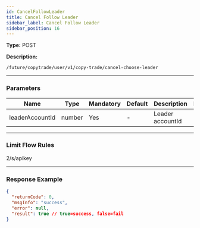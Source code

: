 ```yaml
---
id: CancelFollowLeader
title: Cancel Follow Leader
sidebar_label: Cancel Follow Leader
sidebar_position: 16
---
```


**Type:** POST

**Description:**

`/future/copytrade/user/v1/copy-trade/cancel-choose-leader`

---

### Parameters

| Name            | Type   | Mandatory | Default | Description      | Ranges |
| --------------- | ------ | --------- | ------- | ---------------- | ------ |
| leaderAccountId | number | Yes       | -       | Leader accountId | -      |

---

### Limit Flow Rules

2/s/apikey

---

### Response Example

```json
{
  "returnCode": 0,
  "msgInfo": "success",
  "error": null,
  "result": true // true=success, false=fail
}
```
